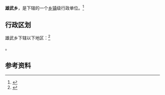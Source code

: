 {{中国乡级行政区|52/23/01/204/000}}

'''雄武乡'''，是{{PRC admin/fullname|52/23/01/204/000|3}}下辖的一个[[乡镇|乡镇]]级行政单位。<ref>{{PRC admin/ref sgc|{{PRC admin/parent|52/23/01/204/000}}}}</ref>

== 行政区划 ==

雄武乡下辖以下地区：<ref>{{PRC admin/ref sgc|52/23/01/204/000}}</ref>

{{PRC admin/children|52/23/01/204/000}}。

== 参考资料 ==

{{reflist}}

{{行政区划小作品}}
{{PRC admin/navcat|52/23/01/204/000}}